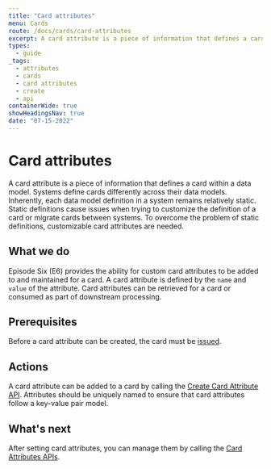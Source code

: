 ```yaml
---
title: "Card attributes"
menu: Cards
route: /docs/cards/card-attributes
excerpt: A card attribute is a piece of information that defines a card within a data model.
types: 
  - guide
_tags:
  - attributes
  - cards
  - card attributes
  - create
  - api
containerWide: true
showHeadingsNav: true
date: "07-15-2022"
---
```


# Card attributes

A card attribute is a piece of information that defines a card within a data model. Systems define cards differently across their data models. Inherently, each data model definition in a system remains relatively static. Static definitions cause issues when trying to customize the definition of a card or migrate cards between systems. To overcome the problem of static definitions, customizable card attributes are needed.

## What we do

Episode Six (E6) provides the ability for custom card attributes to be added to and maintained for a card. A card attribute is defined by the `name` and `value` of the attribute. Card attributes can be retrieved for a card or consumed as part of downstream processing.

## Prerequisites

Before a card attribute can be created, the card must be [issued](/docs/cards/issuance-overview).

## Actions

A card attribute can be added to a card by calling the [Create Card Attribute API](/tech-specs/cards/card-attributes/api?#operation/net.e6tech.h3.middletier.api.v1.partner.customer.CardAPI_createCardAttribute_POST). Attributes should be uniquely named to ensure that card attributes follow a key-value pair model.

## What's next

After setting card attributes, you can manage them by calling the [Card Attributes APIs](/tech-specs/cards/card-attributes).
